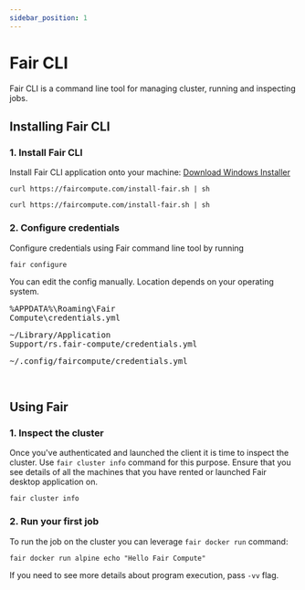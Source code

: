 ```yaml
---
sidebar_position: 1
---
```


# Fair CLI

Fair CLI is a command line tool for managing cluster, running and inspecting jobs.

## Installing Fair CLI

### 1. Install Fair CLI

Install Fair CLI application onto your machine:
<Tabs groupId="operating-systems">
  <TabItem value="win" label="Windows">
    <a href="https://faircompute.com/install/fair/on/windows">Download Windows Installer</a>
  </TabItem>
  <TabItem value="mac" label="Mac">

  ```shell
  curl https://faircompute.com/install-fair.sh | sh
  ```

  </TabItem>
  <TabItem value="linux" label="Linux">

  ```shell
  curl https://faircompute.com/install-fair.sh | sh
  ```

  </TabItem>
</Tabs>

### 2. Configure credentials

Configure credentials using Fair command line tool by running
```shell
fair configure
```

You can edit the config manually. Location depends on your operating system.
<Tabs groupId="operating-systems">
    <TabItem value="win" label="Windows">
        <pre>%APPDATA%\Roaming\Fair Compute\credentials.yml</pre>
    </TabItem>
    <TabItem value="mac" label="Mac">
        <pre>~/Library/Application Support/rs.fair-compute/credentials.yml</pre>
    </TabItem>
    <TabItem value="linux" label="Linux">
        <pre>~/.config/faircompute/credentials.yml</pre>
    </TabItem>
</Tabs>
<br/>

## Using Fair

### 1. Inspect the cluster

Once you've authenticated and launched the client it is time to inspect the cluster.
Use `fair cluster info` command for this purpose. Ensure that you see details of all
the machines that you have rented or launched Fair desktop application on.

```shell
fair cluster info
```

### 2. Run your first job

To run the job on the cluster you can leverage `fair docker run` command:

```shell
fair docker run alpine echo "Hello Fair Compute"
```

If you need to see more details about program execution, pass `-vv` flag.
